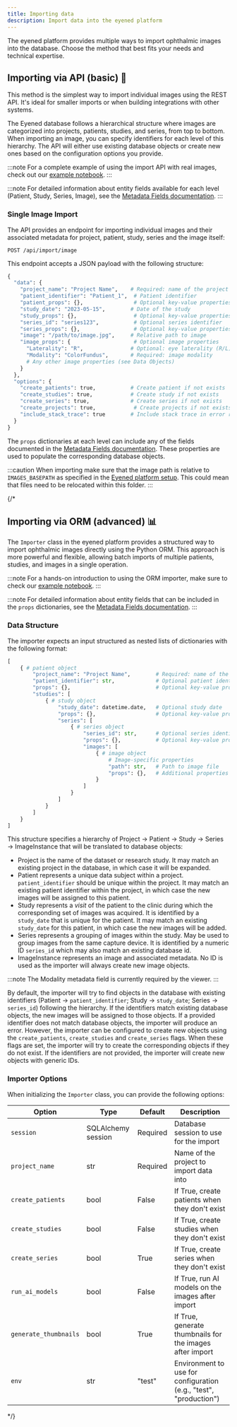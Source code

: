 ```yaml
---
title: Importing data
description: Import data into the eyened platform
---
```


The eyened platform provides multiple ways to import ophthalmic images into the database. Choose the method that best fits your needs and technical expertise.

## Importing via API (basic) 🔌

This method is the simplest way to import individual images using the REST API. It's ideal for smaller imports or when building integrations with other systems.

The Eyened database follows a hierarchical structure where images are categorized into projects, patients, studies, and series, from top to bottom. When importing an image, you can specify identifiers for each level of this hierarchy. The API will either use existing database objects or create new ones based on the configuration options you provide.

:::note
For a complete example of using the import API with real images, check out our [example notebook](https://github.com/Eyened/eyened-platform/blob/main/notebooks/import_api.ipynb).
:::

:::note
For detailed information about entity fields available for each level (Patient, Study, Series, Image), see the [Metadata Fields documentation](/eyened-platform/entities).
:::

### Single Image Import

The API provides an endpoint for importing individual images and their associated metadata for project, patient, study, series and the image itself:

```
POST /api/import/image
```

This endpoint accepts a JSON payload with the following structure:

```python
{
  "data": {
    "project_name": "Project Name",    # Required: name of the project
    "patient_identifier": "Patient_1",  # Patient identifier
    "patient_props": {},                # Optional key-value properties for patient
    "study_date": "2023-05-15",        # Date of the study
    "study_props": {},                  # Optional key-value properties for study
    "series_id": "series123",           # Optional series identifier
    "series_props": {},                 # Optional key-value properties for series
    "image": "/path/to/image.jpg",     # Relative path to image
    "image_props": {                    # Optional image properties
      "Laterality": "R",               # Optional: eye laterality (R/L)
      "Modality": "ColorFundus",       # Required: image modality
      # Any other image properties (see Data Objects)
    }
  },
  "options": {
    "create_patients": true,           # Create patient if not exists
    "create_studies": true,            # Create study if not exists
    "create_series": true,             # Create series if not exists
    "create_projects": true,            # Create projects if not exists
    "include_stack_trace": true        # Include stack trace in error responses
  }
}
```

The `props` dictionaries at each level can include any of the fields documented in the [Metadata Fields documentation](/eyened-platform/entities). These properties are used to populate the corresponding database objects.

:::caution
When importing make sure that the image path is relative to `IMAGES_BASEPATH` as specified in the [Eyened platform setup](/eyened-platform/getting_started#setup). This could mean that files need to be relocated within this folder.
:::


{/* 
## Importing via ORM (advanced) 📊

The `Importer` class in the eyened platform provides a structured way to import ophthalmic images directly using the Python ORM. This approach is more powerful and flexible, allowing batch imports of multiple patients, studies, and images in a single operation.

:::note
For a hands-on introduction to using the ORM importer, make sure to check our [example notebook](https://github.com/Eyened/eyened-platform/blob/main/notebooks/import_python.ipynb).
:::

:::note
For detailed information about entity fields that can be included in the `props` dictionaries, see the [Metadata Fields documentation](/eyened-platform/entities).
:::

### Data Structure

The importer expects an input structured as nested lists of dictionaries with the following format:

```python
[
    { # patient object
        "project_name": "Project Name",        # Required: name of the project
        "patient_identifier": str,             # Optional patient identifier in the system
        "props": {},                           # Optional key-value properties for patient
        "studies": [
            { # study object
                "study_date": datetime.date,   # Optional study date
                "props": {},                   # Optional key-value properties for study
                "series": [
                    { # series object
                        "series_id": str,      # Optional series identifier
                        "props": {},           # Optional key-value properties for series
                        "images": [
                            { # image object
                                # Image-specific properties
                                "path": str,   # Path to image file
                                "props": {},   # Additional properties / image metadatada
                            }
                        ]
                    }
                ]
            }
        ]
    }
]
```

This structure specifies a hierarchy of Project → Patient → Study → Series → ImageInstance that will be translated to database objects:

- Project is the name of the dataset or research study. It may match an existing project in the database, in which case it will be expanded.
- Patient represents a unique data subject within a project. `patient_identifier` should be unique within the project. It may match an existing patient identifier within the project, in which case the new images will be assigned to this patient.
- Study represents a *visit* of the patient to the clinic during which the corresponding set of images was acquired. It is identified by a `study_date` that is unique for the patient. It may match an existing `study_date` for this patient, in which case the new images will be added.
- Series represents a grouping of images within the study. May be used to group images from the same capture device. It is identified by a numeric ID `series_id` which may also match an existing database id. 
- ImageInstance represents an image and associated metadata. No ID is used as the importer will always create new image objects.

:::note
The Modality metadata field is currently required by the viewer.
:::

By default, the importer will try to find objects in the database with existing identifiers (Patient -> `patient_identifier`; Study -> `study_date`; Series -> `series_id`) following the hierarchy. If the identifiers match existing database objects, the new images will be assigned to those objects. If a provided identifier does not match database objects, the importer will produce an error. However, the importer can be configured to create new objects using the `create_patients`, `create_studies` and `create_series` flags. When these flags are set, the importer will try to create the corresponding objects if they do not exist. If the identifiers are not provided, the importer will create new objects with generic IDs.

### Importer Options

When initializing the `Importer` class, you can provide the following options:

| Option | Type | Default | Description |
|--------|------|---------|-------------|
| `session` | SQLAlchemy session | Required | Database session to use for the import |
| `project_name` | str | Required | Name of the project to import data into |
| `create_patients` | bool | False | If True, create patients when they don't exist |
| `create_studies` | bool | False | If True, create studies when they don't exist |
| `create_series` | bool | True | If True, create series when they don't exist |
| `run_ai_models` | bool | False | If True, run AI models on the images after import |
| `generate_thumbnails` | bool | True | If True, generate thumbnails for the images after import |
| `env` | str | "test" | Environment to use for configuration (e.g., "test", "production") |

*/}